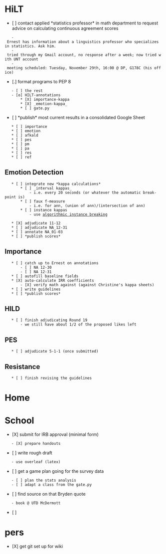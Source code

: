 = HiLT =
* [ ] contact applied *statistics professor* in math department to request advice on calculating continuous agreement scores
    - Ernest has information about a linguistics professor who specializes in statistics. Ask him.
    - tried through my Gmail account, no response after a week; now tried with UNT account
    - meeting scheduled: Tuesday, November 29th, 16:00 @ DP, G178C (his office)
* [.] format programs to PEP 8
    - [ ] the rest
    - [o] HILT-annotations
        * [X] importance-kappa
        * [X] _emotion-kappa_
        * [ ] gate.py

* [ ] *publish* most current results in a consolidated Google Sheet
    * [ ] importance
    * [ ] emotion
    * [ ] afkald
    * [ ] pes
    * [ ] pm
    * [ ] pa
    * [ ] res
    * [ ] ref

== Emotion Detection ==
    * [ ] integrate new *kappa calculations*
        * [ ] _interval kappas_
            - i.e. every 20 seconds (or whatever the automatic break-point is)
        * [ ] faux f-measure
            - i.e. for ann, (union of ann)/(intersection of ann)
        * [ ] instance kappas
            - use [[algorithmic instance breaking]]

    * [X] adjudicate 11-12
    * [ ] adjudicate NA_12-31
    * [ ] annotate NA_01-03
    * [ ] *publish scores*

== Importance ==
    * [ ] catch up to Ernest on annotations
        - [ ] NA 12-30
        - [ ] NA 12-31
    * [ ] autofill baseline fields
    * [X] auto-calculate IRR coefficients
        - [X] verify math against (against Christine's kappa sheets)
    * [ ] write guidelines
    * [ ] *publish scores*

== HILD ==
    * [ ] finish adjudicating Round 19
        - we still have about 1/2 of the proposed likes left

== PES ==
    * [ ] adjudicate 5-1-1 (once submitted)

== Resistance ==
    * [ ] finish revising the guidelines

= Home =


= School =
* [X] submit for IRB approval (minimal form)
    - [X] prepare handouts
* [ ] write rough draft
    - use overleaf (latex)
* [ ] get a game plan going for the survey data
    - [ ] plan the stats analysis
    - [ ] adapt a class from the gate.py
* [ ] find source on that Bryden quote
    - book @ UTD McDermott 

* [ ] 

= pers =
* [X] get git set up for wiki
